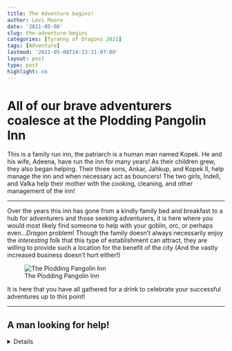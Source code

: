 ```yaml
---
title: The Adventure begins!
author: Levi Moore
date: '2021-05-08'
slug: the-adventure-begins
categories: [Tyranny of Dragons 2021]
tags: [Adventure]
lastmod: '2021-05-08T14:13:31-07:00'
layout: post
type: post
highlight: no
---
```


# All of our brave adventurers coalesce at the Plodding Pangolin Inn

This is a family run inn, the patriarch is a human man named Kopek. He and his wife, Adeena, have run the inn for many years! As their children grew, they also began helping. Their three sons, Ankar, Jahkup, and Kopek II, help manage the inn and when necessary act as bouncers! The two girls, Indell, and Valka help their mother with the cooking, cleaning, and other management of the inn!

-----

Over the years this inn has gone from a kindly family bed and breakfast to a hub for adventurers and those seeking adventurers, it is here where you would most likely find someone to help with your goblin, orc, or perhaps even...*Dragon* problem! Though the family doesn't always necessarily enjoy the *interesting* folk that this type of establishment can attract, they are willing to provide such a location for the benefit of the city (And the vastly increased business doesn't hurt either!)

![The Plodding Pangolin Inn](Tavern2.jpg)

It is here that you have all gathered for a drink to celebrate your successful adventures up to this point!

-----

## A man looking for help!
<details>

  A man approaches your table and introduces himself as Leosin Erlanthar, he says that he has been sent from a the city of Waterdeep where a council of the nearby rulers, influential people, and potentially employable adventurers will be meeting to discuss a matter **most** urgent!
  
  He asks if you are the mighty adventures of whom he has heard tales? Olphira the Holy and mighty paladin, Kethic the relentless and inescapable assassin, Ynara the compassionate and wary Druid, Noel the majestic and erudite wizard, Arizira the formidable and unyielding fighter, Zephyril the marvelous and magnanimous, and Jorn the mysterious and inscrutable Warlock Monk?

  He then hand you a parchment scroll and seems to continue his search for worthy adventurers!
  
  <details>
    <summary>*Parchment Scroll*</summary>
    ![Parchment Scroll](Commission.png)
  </details>
</details>
    
